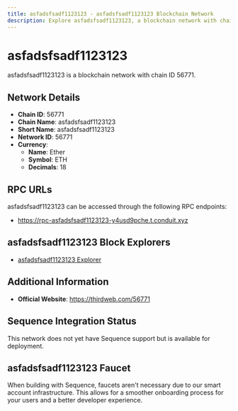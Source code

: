 ```yaml
--- 
title: asfadsfsadf1123123 - asfadsfsadf1123123 Blockchain Network
description: Explore asfadsfsadf1123123, a blockchain network with chain ID 56771. Learn about its native currency, Ether, and how to interact with the network.
---
```


# asfadsfsadf1123123

asfadsfsadf1123123 is a blockchain network with chain ID 56771.

## Network Details

- **Chain ID**: 56771
- **Chain Name**: asfadsfsadf1123123
- **Short Name**: asfadsfsadf1123123
- **Network ID**: 56771
- **Currency**: 
  - **Name**: Ether
  - **Symbol**: ETH
  - **Decimals**: 18

## RPC URLs

asfadsfsadf1123123 can be accessed through the following RPC endpoints:

- https://rpc-asfadsfsadf1123123-y4usd9pche.t.conduit.xyz

## asfadsfsadf1123123 Block Explorers

- [asfadsfsadf1123123 Explorer](https://explorer-asfadsfsadf1123123-y4usd9pche.t.conduit.xyz)

## Additional Information

- **Official Website**: https://thirdweb.com/56771

## Sequence Integration Status

This network does not yet have Sequence support but is available for deployment.

## asfadsfsadf1123123 Faucet

When building with Sequence, faucets aren't necessary due to our smart account infrastructure. This allows for a smoother onboarding process for your users and a better developer experience.
